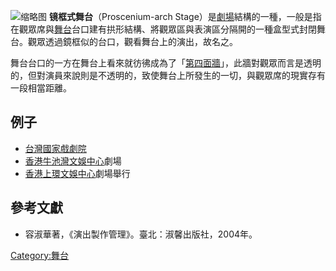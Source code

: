 [[File:Chicago_Auditorium_Building,_interior_from_balcony.jpg|缩略图]]
'''镜框式舞台'''（Proscenium-arch Stage）是[[劇場_(建築)|劇場]]結構的一種，一般是指在觀眾席與[[舞台|舞台]]台口建有拱形結構、將觀眾區與表演區分隔開的一種盒型式封閉舞台。觀眾透過鏡框似的台口，觀看舞台上的演出，故名之。

舞台台口的一方在舞台上看來就彷彿成為了「[[第四面牆|第四面牆]]」，此牆對觀眾而言是透明的，但對演員來說則是不透明的，致使舞台上所發生的一切，與觀眾席的現實存有一段相當距離。

==例子==
* [[台灣|台灣]][[國家戲劇院|國家戲劇院]]
* [[香港|香港]][[牛池灣文娛中心|牛池灣文娛中心]]劇場
* [[香港|香港]][[上環文娛中心|上環文娛中心]]劇場舉行

==參考文獻==
* 容淑華著，《演出製作管理》。臺北：淑馨出版社，2004年。


{{舞台}} 

[[Category:舞台|Category:舞台]]